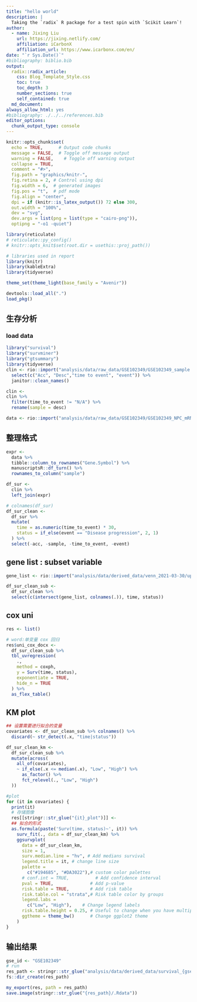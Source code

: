 ```yaml
---
title: "hello world"
description: |
  Taking the `radix` R package for a test spin with `Scikit Learn`!
author:
  - name: Jixing Liu
    url: https://jixing.netlify.com/
    affiliation: iCarbonX
    affiliation_url: https://www.icarbonx.com/en/
date: "`r Sys.Date()`"
#bibliography: biblio.bib  
output:
  radix::radix_article:
    css: Blog_Template_Style.css
    toc: true
    toc_depth: 3
    number_sections: true
    self_contained: true
  md_document:
always_allow_html: yes
#bibliography: ./../../references.bib
editor_options: 
  chunk_output_type: console
---
```



```r
knitr::opts_chunk$set(
  echo = TRUE,      # Output code chunks
  message = FALSE,  # Toggle off message output 
  warning = FALSE,    # Toggle off warning output
  collapse = TRUE,
  comment = "#>",
  fig.path = "graphics/knitr-",
  fig.retina = 2, # Control using dpi
  fig.width = 6,  # generated images
  fig.pos = "t",  # pdf mode
  fig.align = "center",
  dpi = if (knitr::is_latex_output()) 72 else 300, 
  out.width = "100%",
  dev = "svg",
  dev.args = list(png = list(type = "cairo-png")),
  optipng = "-o1 -quiet") 

library(reticulate)
# reticulate::py_config()
# knitr::opts_knit$set(root.dir = usethis::proj_path())

# libraries used in report
library(knitr)
library(kableExtra)
library(tidyverse)

theme_set(theme_light(base_family = "Avenir"))
```


```r
devtools::load_all(".")
load_pkg()
```



## 生存分析

### load data

```r
library("survival")
library("survminer")
library("gtsummary")
library(tidyverse)
clin <- rio::import("analysis/data/raw_data/GSE102349/GSE102349_sample.txt") %>% 
  select(c("Acc", "Desc","time to event", "event")) %>% 
  janitor::clean_names()

clin <- 
clin %>% 
  filter(time_to_event != "N/A") %>% 
  rename(sample = desc) 

data <- rio::import("analysis/data/raw_data/GSE102349/GSE102349_NPC_mRNA_processed.txt.gz")

```

## 整理格式

```r
expr <-
  data %>%
  tibble::column_to_rownames("Gene.Symbol") %>%
  manuscriptsR::df_turn() %>%
  rownames_to_column("sample")

df_sur <-
  clin %>%
  left_join(expr)

# colnames(df_sur)
df_sur_clean <-
  df_sur %>%
  mutate(
    time = as.numeric(time_to_event) * 30,
    status = if_else(event == "Disease progression", 2, 1)
  ) %>%
  select(-acc, -sample, -time_to_event, -event)
```


## gene list : subset variable
```r
gene_list <- rio::import("analysis/data/derived_data/venn_2021-03-30/up_genes.csv") %>% pull(genes)

df_sur_clean_sub <- 
  df_sur_clean %>% 
  select(c(intersect(gene_list, colnames(.)), time, status)) 
```



## cox uni

```r
res <- list()

# word:单变量 cox 回归
res$uni_cox_docx <-
  df_sur_clean_sub %>% 
  tbl_uvregression(
    .,
    method = coxph,
    y = Surv(time, status),
    exponentiate = TRUE,
    hide_n = TRUE
  ) %>%
  as_flex_table()
```


## KM plot

```r
## 设置需要进行拟合的变量
covariates <- df_sur_clean_sub %>% colnames() %>%
  discard(~ str_detect(.x, "time|status"))

df_sur_clean_km <-
  df_sur_clean_sub %>%
  mutate(across(
    all_of(covariates),
    ~ if_else(.x <= median(.x), "Low", "High") %>%
      as_factor() %>%
      fct_relevel(., "Low", "High")
  )) 

#plot
for (it in covariates) {
  print(it)
  # 存储图像
  res[[stringr::str_glue("{it}_plot")]] <- 
  ## 拟合的形式
  as.formula(paste('Surv(time, status)~', it)) %>% 
    surv_fit(., data = df_sur_clean_km) %>% 
    ggsurvplot(
      data = df_sur_clean_km,
      size = 1,  
      surv.median.line = "hv", # Add medians survival
      legend.title = it, # change line size
      palette =
        c("#194685", "#DA3022"),# custom color palettes
      # conf.int = TRUE,          # Add confidence interval
      pval = TRUE,              # Add p-value
      risk.table = TRUE,        # Add risk table
      risk.table.col = "strata",# Risk table color by groups
      legend.labs =
        c("Low", "High"),    # Change legend labels
      risk.table.height = 0.25, # Useful to change when you have multiple groups
      ggtheme = theme_bw()      # Change ggplot2 theme
    )
}
```


## 输出结果
```r
gse_id <- "GSE102349"
# run
res_path <- stringr::str_glue("analysis/data/derived_data/survival_{gse_id}")
fs::dir_create(res_path)

my_export(res, path = res_path)
save.image(stringr::str_glue("{res_path}/.Rdata"))
```



